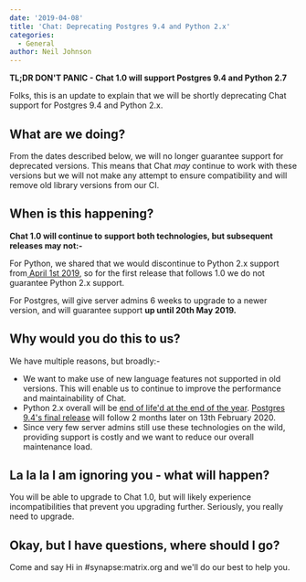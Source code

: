 ```yaml
---
date: '2019-04-08'
title: 'Chat: Deprecating Postgres 9.4 and Python 2.x'
categories:
  - General
author: Neil Johnson
---
```


<strong>TL;DR DON'T PANIC - Chat 1.0 will support Postgres 9.4 and Python 2.7</strong>

Folks, this is an update to explain that we will be shortly deprecating Chat support for Postgres 9.4 and Python 2.x.
<h2>What are we doing?</h2>
From the dates described below, we will no longer guarantee support for deprecated versions. This means that Chat <em>may </em>continue to work with these versions but we will not make any attempt to ensure compatibility and will remove old library versions from our CI.
<h2>When is this happening?</h2>
<strong>Chat 1.0 will continue to support both technologies, but subsequent releases may not:-</strong>

For Python, we shared that we would discontinue to Python 2.x support from<a href="/blog/2018/12/21/porting-synapse-to-python-3/"> April 1st 2019</a>, so for the first release that follows 1.0 we do not guarantee Python 2.x support.

For Postgres, will give server admins 6 weeks to upgrade to a newer version, and will guarantee support <strong>up until 20th May 2019.</strong>
<h2>Why would you do this to us?</h2>
We have multiple reasons, but broadly:-
<ul>
 	<li>We want to make use of new language features not supported in old versions. This will enable us to continue to improve the performance and maintainability of Chat.</li>
 	<li>Python 2.x overall will be <a href="https://pythonclock.org/">end of life'd at the end of the year</a>. <a href="https://www.postgresql.org/support/versioning/">Postgres 9.4's final release</a> will follow 2 months later on 13th February 2020.</li>
 	<li>Since very few server admins still use these technologies on the wild, providing support is costly and we want to reduce our overall maintenance load.</li>
</ul>
<h2>La la la I am ignoring you - what will happen?</h2>
You will be able to upgrade to Chat 1.0, but will likely experience incompatibilities that prevent you upgrading further. Seriously, you really need to upgrade.
<h2>Okay, but I have questions, where should I go?</h2>
Come and say Hi in #synapse:matrix.org and we'll do our best to help you.